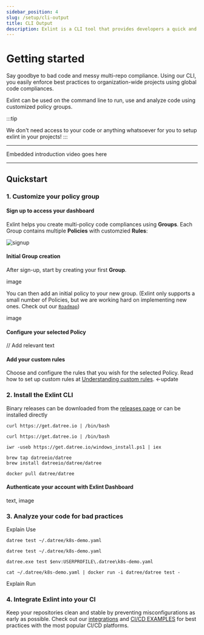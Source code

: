 ```yaml
---
sidebar_position: 4
slug: /setup/cli-output
title: CLI Output
description: Exlint is a CLI tool that provides developers a quick and efficient application of multiple coding rule policies in multiple projects
---
```



# Getting started

Say goodbye to bad code and messy multi-repo compliance.
Using our CLI, you easily enforce best practices to organization-wide projects using global code compliances.

Exlint can be used on the command line to run, use and analyze code using customized policy groups.

:::tip

We don't need access to your code or anything whatsoever for you to setup exlint in your projects!
:::

---

Embedded introduction video goes here

---

## Quickstart

### 1. Customize your policy group

#### Sign up to access your dashboard

Exlint helps you create multi-policy code compliances using **Groups**. Each Group contains multiple **Policies** with customzied **Rules**:&#x20;

<div style={{ display: 'flex', justifyContent: 'center', alignItems: 'center' }}>
	<img
		src="/img/welcome/getting-started/signup.png"
		alt="signup"
		className={styles.image}
		style={{ maxWidth: '300px' }}
	/>
</div>

#### Initial Group creation

After sign-up, start by creating your first **Group**.

image

You can then add an initial policy to your new group. (Exlint only supports a small number of Policies, but we are working hard on implementing new ones. Check out our [`Roadmap`](https://exlint.notion.site/))

image

#### Configure your selected Policy

// Add relevant text

#### Add your custom rules

Choose and configure the rules that you wish for the selected Policy. Read how to set up custom rules at [Understanding custom rules](/custom-rules/custom-rules-overview). <-update

### 2. Install the Exlint CLI

Binary releases can be downloaded from the [releases page](https://github.com/Exlint/CLI/releases) or can be installed directly

<Tabs>
  <TabItem value='Linux' label='Linux' default>

    curl https://get.datree.io | /bin/bash

  </TabItem>
  <TabItem value='MacOS' label='MacOS'>

    curl https://get.datree.io | /bin/bash

  </TabItem>
  <TabItem value='Windows (PowerShell)' label='Windows (PowerShell)'>

    iwr -useb https://get.datree.io/windows_install.ps1 | iex

  </TabItem>
  <TabItem value='Homebrew' label='Homebrew'>

    brew tap datreeio/datree
    brew install datreeio/datree/datree

  </TabItem>
  <TabItem value='Docker' label='Docker'>

    docker pull datree/datree

  </TabItem>
</Tabs>

#### Authenticate your account with Exlint Dashboard

text, image

### 3. Analyze your code for bad practices

Explain Use

<Tabs>
  <TabItem value='Linux' label='Linux' default>

    datree test ~/.datree/k8s-demo.yaml

  </TabItem>
  <TabItem value='MacOS' label='MacOS'>

    datree test ~/.datree/k8s-demo.yaml

  </TabItem>
  <TabItem value='Windows (PowerShell)' label='Windows (PowerShell)'>

    datree.exe test $env:USERPROFILE\.datree\k8s-demo.yaml

  </TabItem>
  <TabItem value='Docker' label='Docker'>

    cat ~/.datree/k8s-demo.yaml | docker run -i datree/datree test -

  </TabItem>
</Tabs>

Explain Run

### 4. Integrate Exlint into your CI&#x20;

Keep your repositories clean and stable by preventing misconfigurations as early as possible.
Check out our [integrations](/integrations) and [CI/CD EXAMPLES](/cicd-examples) for best practices with the most popular CI/CD platforms.
